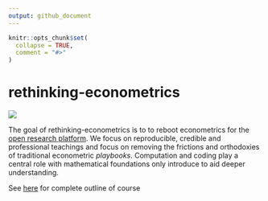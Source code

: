 ```yaml
---
output: github_document
---
```


<!-- README.md is generated from README.Rmd. Please edit that file -->

```r
knitr::opts_chunk$set(
  collapse = TRUE,
  comment = "#>"
)
```

# rethinking-econometrics

<!-- badges: start -->
![](badge.png)
<!-- badges: end -->

The goal of rethinking-econometrics is to to reboot econometrics for the [open research platform](https://the-turing-way.netlify.app/welcome). We focus on reproducible, credible and professional teachings and focus on removing the frictions and orthodoxies of traditional econometric *playbooks*.  Computation and coding play a central role with mathematical foundations only introduce to aid deeper understanding.  

See [here](outline.html) for complete outline of course
